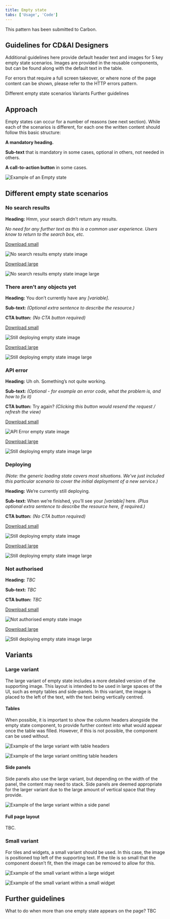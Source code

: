 ```yaml
---
title: Empty state
tabs: ['Usage', 'Code']
---
```


<SubmittedToCarbon to="https://www.carbondesignsystem.com/experimental/empty-state-pattern">

  This pattern has been submitted to Carbon.

</SubmittedToCarbon>

## Guidelines for CD&AI Designers

Additional guidelines here provide default header text and images for 5 key empty state scenarios. 
Images are provided in the reusable components, but can be found along with the default text in the table. 

For errors that require a full screen takeover, or where none of the page content can be shown, please refer to the HTTP errors pattern. 

<AnchorLinks>
  <AnchorLink>Different empty state scenarios</AnchorLink>
  <AnchorLink>Variants</AnchorLink>
  <AnchorLink>Further guidelines</AnchorLink>
</AnchorLinks>


## Approach
Empty states can occur for a number of reasons (see next section).
While each of the scenarios is different, for each one the written content should follow this basic structure:

**A mandatory heading.**

**Sub-text** that is mandatory in some cases, optional in others, not needed in others.

**A call-to-action button** in some cases.

<Row>
 <Column colLg={8}>

 ![Example of an Empty state](images/ContextualImage.png)

 </Column>
</Row>

## Different empty state scenarios

### No search results

**Heading:** Hmm, your search didn’t return any results.

_No need for any further text as this is a common user experience. Users know to return to the search box, etc._

<Row>
 <Column colLg={2}>

 <Caption> <a href="resources/EmptyState-Nosearchresultssmall90px.svg" download>Download small</a> </Caption>

![No search results empty state image](resources/EmptyState-Nosearchresultssmall90px.svg)

 </Column>

 <Column colLg={2}>
 <Caption> <a href="resources/EmptyState-Nosearchresultslarge.svg" download>Download large</a> </Caption>

 ![No search results empty state image large](resources/EmptyState-Nosearchresultslarge.svg)

 </Column>
</Row>

### There aren’t any objects yet

**Heading:** You don’t currently have any _[variable]_.

**Sub-text:** _(Optional extra sentence to describe the resource.)_

**CTA button:** _(No CTA button required)_

<Row>
 <Column colLg={2}>

 <Caption> <a href="resources/EmptyState-Nothingsmall90px.svg" download>Download small</a> </Caption>

![Still deploying empty state image](resources/EmptyState-Nothingsmall90px.svg)

 </Column>

 <Column colLg={2}>
 <Caption> <a href="resources/EmptyState-Nothinglarge.svg" download>Download large</a> </Caption>

 ![Still deploying empty state image large](resources/EmptyState-Nothinglarge.svg)

 </Column>
</Row>

### API error

**Heading:** Uh oh. Something’s not quite working.

**Sub-text:** _(Optional - for example an error code, what the problem is, and how to fix it)_

**CTA button:** Try again? _(Clicking this button would resend the request / refresh the view)_

<Row>
 <Column colLg={2}>

 <Caption> <a href="resources/EmptyState-APIErrorsmall90px.svg" download>Download small</a> </Caption>

![API Error empty state image](resources/EmptyState-APIErrorsmall90px.svg)

 </Column>

 <Column colLg={2}>
 <Caption> <a href="resources/EmptyState-APIErrorlarge.svg" download>Download large</a> </Caption>

 ![Still deploying empty state image large](resources/EmptyState-APIErrorlarge.svg)

 </Column>
</Row>

### Deploying



_(Note: the generic loading state covers most situations. We've just included this particular scenario to cover the initial deployment of a new service.)_

**Heading:** We’re currently still deploying.

**Sub-text:** When we’re finished, you’ll see your _[variable]_ here. _(Plus optional extra sentence to describe the resource here, if required.)_

**CTA button:** _(No CTA button required)_

<Row>
 <Column colLg={2}>

 <Caption> <a href="resources/EmptyState-Deploysmall90px.svg" download>Download small</a> </Caption>

![Still deploying empty state image](resources/EmptyState-Deploysmall90px.svg)

 </Column>

 <Column colLg={2}>
 <Caption> <a href="resources/EmptyState-Deploylarge.svg" download>Download large</a> </Caption>

 ![Still deploying empty state image large](resources/EmptyState-Deploylarge.svg)

 </Column>
</Row>

### Not authorised

**Heading:** _TBC_

**Sub-text:** _TBC_

**CTA button:** _TBC_

<Row>
 <Column colLg={2}>

 <Caption> <a href="resources/EmptyState-Notauthorisedsmall90px.svg" download>Download small</a> </Caption>

![Not authorised empty state image](resources/EmptyState-notauthorisedsmall90px.svg)

 </Column>

 <Column colLg={2}>
 <Caption> <a href="resources/EmptyState-Notauthorisedlarge.svg" download>Download large</a> </Caption>

 ![Still deploying empty state image large](resources/EmptyState-Notauthorisedlarge.svg)

 </Column>
</Row>

## Variants

### Large variant
The large variant of empty state includes a more detailed version of the supporting image. This layout is intended to be used in large spaces of the UI, such as empty tables and side-panels. In this variant, the image is placed to the left of the text, with the text being vertically centred.

#### Tables
When possible, it is important to show the column headers alongside the empty state component, to provide further context into what would appear once the table was filled. However, if this is not possible, the component can be used without. 

<Row>
 <Column colLg={6}>

 ![Example of the large variant with table headers](images/1.png)

 </Column>
</Row>
<Row>
 <Column colLg={6}>

 ![Example of the large variant omitting table headers](images/2.png)

 </Column>
</Row>

#### Side panels
Side panels also use the large variant, but depending on the width of the panel, the content may need to stack. Side panels are deemed appropriate for the larger variant due to the large amount of vertical space that they provide. 

<Row>
 <Column colLg={6}>

 ![Example of the large variant within a side panel](images/3.png)

 </Column>
</Row>

#### Full page layout

TBC.

### Small variant
For tiles and widgets, a small variant should be used. In this case, the image is positioned top left of the supporting text. If the tile is so small that the component doesn’t fit, then the image can be removed to allow for this. 

<Row>
 <Column colLg={6}>

 ![Example of the small variant within a large widget](images/4.png)

 </Column>
</Row>

<Row>
 <Column colLg={6}>

 ![Example of the small variant within a small widget](images/5.png)

 </Column>
</Row>

## Further guidelines
What to do when more than one empty state appears on the page? TBC
